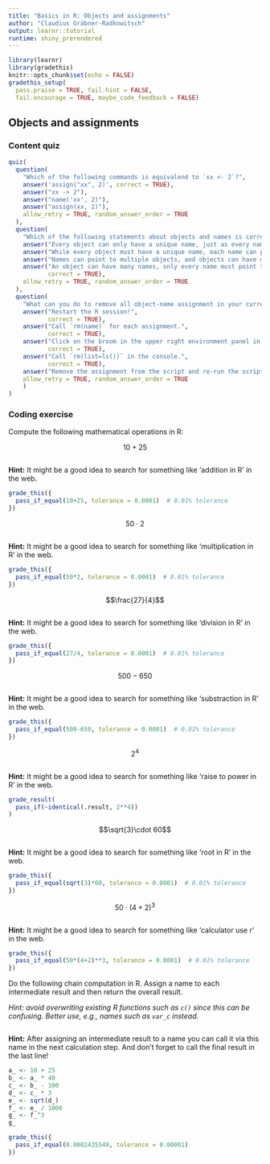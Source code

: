 ```yaml
---
title: "Basics in R: Objects and assignments"
author: "Claudius Gräbner-Radkowitsch"
output: learnr::tutorial
runtime: shiny_prerendered
---
```


```r
library(learnr)
library(gradethis)
knitr::opts_chunk$set(echo = FALSE)
gradethis_setup(
  pass.praise = TRUE, fail.hint = FALSE,
  fail.encourage = TRUE, maybe_code_feedback = FALSE)
```

## Objects and assignments

### Content quiz

```r
quiz(
  question(
    "Which of the following commands is equivalend to `xx <- 2`?",
    answer('assign("xx", 2)', correct = TRUE),
    answer("xx -> 2"),
    answer("name('xx', 2)"),
    answer("assign(xx, 2)"), 
    allow_retry = TRUE, random_answer_order = TRUE
  ),
  question(
    "Which of the following statements about objects and names is correct?",
    answer("Every object can only have a unique name, just as every name must point to a unique object)!"),
    answer("While every object must have a unique name, each name can point to none, one, or several objects!"),
    answer("Names can point to multiple objects, and objects can have more than one name."),
    answer("An object can have many names, only every name must point to a unique object", 
           correct = TRUE), 
    allow_retry = TRUE, random_answer_order = TRUE
  ),
  question(
    "What can you do to remove all object-name assignment in your current R session?",
    answer("Restart the R session!", 
           correct = TRUE),
    answer("Call `rm(name)` for each assignment.", 
           correct = TRUE),
    answer("Click on the broom in the upper right environment panel in R-Studio", 
           correct = TRUE),
    answer("Call `rm(list=ls())` in the console.", 
           correct = TRUE),
    answer("Remove the assignment from the script and re-run the script from above."), 
    allow_retry = TRUE, random_answer_order = TRUE
    )
)
```

### Coding exercise 

Compute the following mathematical operations in R:

$$10+25$$

```r

```

<div id="ex-addition-hint">
**Hint:** It might be a good idea to search for something like 'addition in R' in the web.
</div>

```r
grade_this({
  pass_if_equal(10+25, tolerance = 0.0001)  # 0.01% tolerance
})
```

$$50\cdot 2$$

```r

```

<div id="ex-multiplication-hint">
**Hint:** It might be a good idea to search for something like 'multiplication in R' in the web.
</div>

```r
grade_this({
  pass_if_equal(50*2, tolerance = 0.0001)  # 0.01% tolerance
})
```

$$\frac{27}{4}$$

```r

```

<div id="ex-division-hint">
**Hint:** It might be a good idea to search for something like 'division in R' in the web.
</div>

```r
grade_this({
  pass_if_equal(27/4, tolerance = 0.0001)  # 0.01% tolerance
})
```

$$500-650$$

```r

```

<div id="ex-substraction-hint">
**Hint:** It might be a good idea to search for something like 'substraction in R' in the web.
</div>

```r
grade_this({
  pass_if_equal(500-650, tolerance = 0.0001)  # 0.01% tolerance
})
```

$$2^4$$

```r

```

<div id="ex-power-hint">
**Hint:** It might be a good idea to search for something like 'raise to power in R' in the web.
</div>

```r
grade_result(
  pass_if(~identical(.result, 2**4))
)


```

$$\sqrt{3}\cdot 60$$

```r

```

<div id="ex-root-hint">
**Hint:** It might be a good idea to search for something like 'root in R' in the web.
</div>

```r
grade_this({
  pass_if_equal(sqrt(3)*60, tolerance = 0.0001)  # 0.01% tolerance
})
```

$$50 \cdot (4+2)^3$$

```r

```

<div id="ex-chained-hint">
**Hint:** It might be a good idea to search for something like 'calculator use r' in the web.
</div>

```r
grade_this({
  pass_if_equal(50*(4+2)**3, tolerance = 0.0001)  # 0.01% tolerance
})
```

Do the following chain computation in R. Assign a name to each intermediate 
result and then return the overall result.

*Hint: avoid overwriting existing R functions such as `c()` since this can be*
*confusing. Better use, e.g., names such as `var_c` instead.*

\begin{align*}
a &= 10 + 25\\
b &= a \cdot 40\\
c &= b - 100\\
d &= c \cdot 3\\
e &= \sqrt{d}\\
f &= \frac{e}{1000}\\
g &= f^3
\end{align*}

```r

```

<div id="ex-chained-full-hint">
**Hint:** After assigning an intermediate result to a name you can call it 
via this name in the next calculation step. And don't forget to call the final
result in the last line!
</div>

```r
a_ <- 10 + 25
b_ <- a_ * 40
c_ <- b_ - 100
d_ <- c_ * 3
e_ <- sqrt(d_)
f_ <- e_ / 1000
g_ <- f_^3
g_
```

```r
grade_this({
  pass_if_equal(0.0002435549, tolerance = 0.00001)
})
```
